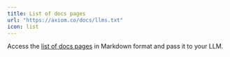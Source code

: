 ```yaml
---
title: List of docs pages
url: "https://axiom.co/docs/llms.txt"
icon: list
---
```


Access the [list of docs pages](https://axiom.co/docs/llms.txt) in Markdown format and pass it to your LLM.